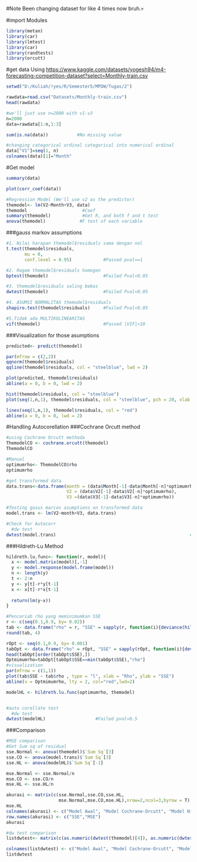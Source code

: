 #Note 
Been changing dataset for like 4 times now bruh.💀

#import Modules

```{r}
library(metan)
library(car)
library(lmtest)
library(car)
library(randtests)
library(orcutt)
```

#get data Using <https://www.kaggle.com/datasets/yogesh94/m4-forecasting-competition-dataset?select=Monthly-train.csv>

```{r}
setwd("D:/Kuliah/!yes/R/Semester5/MPDW/Tugas/2")

rawdata=read.csv("Datasets/Monthly-train.csv")
head(rawdata)

#we'll just use n=2000 with v1-v3
n=2000
data=rawdata[1:n,1:3]

sum(is.na(data))           #No missing value

#changing categorical ordinal categorical into numerical ordinal
data["V1"]=seq(1, n)
colnames(data)[1]="Month"
```

#Get model

```{r}
summary(data)

plot(corr_coef(data))

#Regression Model (We'll use v2 as the predictor)
themodel<- lm(V2~Month+V3, data)
themodel                     #Coef
summary(themodel)            #Get R, and both f and t test
anova(themodel)             #F test of each variable
```

###gauss markov assumptions

```{r}
#1. Nilai harapan themodel$residuals sama dengan nol
t.test(themodel$residuals,
       mu = 0,
       conf.level = 0.95)            #Passed pval==1

#2. Ragam themodel$residuals homogen
bptest(themodel)                     #Failed Pval<0.05

#3. themodel$residuals saling bebas
dwtest(themodel)                     #Failed Pval<0.05

#4. ASUMSI NORMALITAS themodel$residuals
shapiro.test(themodel$residuals)     #Failed Pval<0.05

#5.Tidak ada MULTIKOLINEARITAS 
vif(themodel)                        #Passed |VIF|<10
```
###Visualization for those asumptions
```{r}
predicted<- predict(themodel)

par(mfrow = c(2,2))
qqnorm(themodel$residuals)
qqline(themodel$residuals, col = "steelblue", lwd = 2)

plot(predicted, themodel$residuals)
abline(a = 0, b = 0, lwd = 2)

hist(themodel$residuals, col = "steelblue")
plot(seq(1,n,1), themodel$residuals, col = "steelblue", pch = 20, xlab = "themodel$residuals", ylab = "Order", main = "themodel$residuals vs Order")

lines(seq(1,n,1), themodel$residuals, col = "red")
abline(a = 0, b = 0, lwd = 2)
```



#Handling Autocorellation
###Cochrane Orcutt method

```{r}
#using Cochrane Orcutt methoda
ThemodelCO <- cochrane.orcutt(themodel)
ThemodelCO

#Manual
optimumrho<- ThemodelCO$rho
optimumrho

#get transformed data
data.trans<-data.frame(month = (data$Month[-1]-data$Month[-n]*optimumrho),
                       V2 = (data$V2[-1]-data$V2[-n]*optimumrho),
                       V3 =(data$V3[-1]-data$V3[-n]*optimumrho))

#Testing gasus marcov asumptions on transformed data
model.trans <- lm(V2~month+V3, data.trans)

#Check for Autocorr
  #dw test
dwtest(model.trans)                                                   #passed
```

###Hildreth-Lu Method
```{r}
hildreth.lu.func<- function(r, model){
  x <- model.matrix(model)[,-1]
  y <- model.response(model.frame(model))
  n <- length(y)
  t <- 2:n
  y <- y[t]-r*y[t-1]
  x <- x[t]-r*x[t-1]
  
  return(lm(y~x))
}

#Pencariab rho yang meminimumkan SSE
r <- c(seq(0.1,0.9, by= 0.02))
tab <- data.frame("rho" = r, "SSE" = sapply(r, function(i){deviance(hildreth.lu.func(i, themodel))}))
round(tab, 4)

rOpt <- seq(0.1,0.9, by= 0.001)
tabOpt <- data.frame("rho" = rOpt, "SSE" = sapply(rOpt, function(i){deviance(hildreth.lu.func(i, themodel))}))
head(tabOpt[order(tabOpt$SSE),])
Optmimumrho=tabOpt[tabOpt$SSE==min(tabOpt$SSE),"rho"]
#visualization
par(mfrow = c(1,1))
plot(tab$SSE ~ tab$rho , type = "l", xlab = "Rho", ylab = "SSE")
abline(v = Optmimumrho, lty = 2, col="red",lwd=2)
```
```{r}
modelHL <- hildreth.lu.func(optimumrho, themodel)


#auto corellate test
  #dw test
dwtest(modelHL)                   #Failed pval<0.5
```
###Comparison
```{r}

#MSE comparison
#Get Sum sq of residual
sse.Normal <- anova(themodel)$`Sum Sq`[3]
sse.CO <- anova(model.trans)$`Sum Sq`[3]
sse.HL <- anova(modelHL)$`Sum Sq`[-1]

mse.Normal <- sse.Normal/n
mse.CO <- sse.CO/n
mse.HL <- sse.HL/n

akurasi <- matrix(c(sse.Normal,sse.CO,sse.HL,
                    mse.Normal,mse.CO,mse.HL),nrow=2,ncol=3,byrow = T)
mse.HL
colnames(akurasi) <- c("Model Awal", "Model Cochrane-Orcutt", "Model Hildreth-Lu")
row.names(akurasi) <- c("SSE","MSE")
akurasi

#dw test comparison
listdwtest<- matrix(c(as.numeric(dwtest(themodel)[4]), as.numeric(dwtest(model.trans)[4]), as.numeric(dwtest(modelHL)[4])),1, 3, T)

colnames(listdwtest) <- c("Model Awal", "Model Cochrane-Orcutt", "Model Hildreth-Lu")
listdwtest
```

